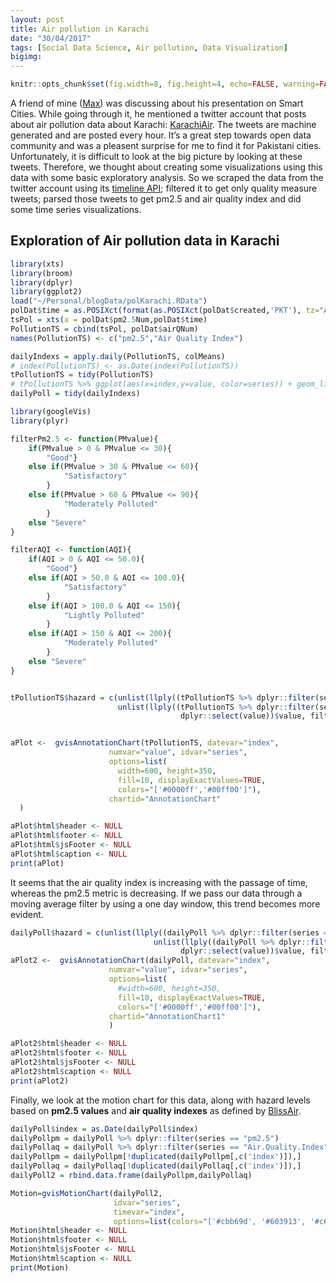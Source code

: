 ```yaml
---
layout: post
title: Air pollution in Karachi 
date: "30/04/2017"
tags: [Social Data Science, Air pollution, Data Visualization]
bigimg: 
---
```


```r
knitr::opts_chunk$set(fig.width=8, fig.height=4, echo=FALSE, warning=FALSE, message=FALSE, fig.align = 'center')
```

A friend of mine ([Max](http://maxkrueger.com/)) was discussing about his presentation on Smart Cities. While going through it, he mentioned a twitter account that posts about air pollution data about Karachi: [KarachiAir](https://twitter.com/KarachiAir). The tweets are machine generated and are posted every hour. It's a great step towards open data community and was a pleasent surprise for me to find it for Pakistani cities. 
Unfortunately, it is difficult to look at the big picture by looking at these tweets. Therefore, we thought about creating some visualizations using this data with some basic exploratory analysis. So we scraped the data from the twitter account using its [timeline API](https://dev.twitter.com/rest/reference/get/statuses/user_timeline); filtered it to get only quality measure tweets; parsed those tweets to get pm2.5 and air quality index and did some time series visualizations. 

## Exploration of Air pollution data in Karachi

```r
library(xts)
library(broom)
library(dplyr)
library(ggplot2)
load("~/Personal/blogData/polKarachi.RData")
polDat$time = as.POSIXct(format(as.POSIXct(polDat$created,'PKT'), tz="Asia/Karachi"))
tsPol = xts(x = polDat$pm2.5Num,polDat$time)
PollutionTS = cbind(tsPol, polDat$airQNum)
names(PollutionTS) <- c("pm2.5","Air Quality Index")

dailyIndexs = apply.daily(PollutionTS, colMeans)
# index(PollutionTS) <- as.Date(index(PollutionTS))
tPollutionTS = tidy(PollutionTS)
# tPollutionTS %>% ggplot(aes(x=index,y=value, color=series)) + geom_line()
dailyPoll = tidy(dailyIndexs)
```

```r
library(googleVis)
library(plyr)

filterPm2.5 <- function(PMvalue){
    if(PMvalue > 0 & PMvalue <= 30){
        "Good"}
    else if(PMvalue > 30 & PMvalue <= 60){
            "Satisfactory"
        }
    else if(PMvalue > 60 & PMvalue <= 90){
            "Moderately Polluted"
        }
    else "Severe"
}

filterAQI <- function(AQI){
    if(AQI > 0 & AQI <= 50.0){
        "Good"}
    else if(AQI > 50.0 & AQI <= 100.0){
            "Satisfactory"
        }
    else if(AQI > 100.0 & AQI <= 150){
            "Lightly Polluted"
        }
    else if(AQI > 150 & AQI <= 200){
            "Moderately Polluted"
        }
    else "Severe"
}


tPollutionTS$hazard = c(unlist(llply((tPollutionTS %>% dplyr::filter(series == "pm2.5") %>% dplyr::select(value))$value, filterPm2.5)),
                        unlist(llply((tPollutionTS %>% dplyr::filter(series == "Air.Quality.Index") %>%
                                      dplyr::select(value))$value, filterAQI)))


aPlot <-  gvisAnnotationChart(tPollutionTS, datevar="index",
                      numvar="value", idvar="series",
                      options=list(
                        width=600, height=350,
                        fill=10, displayExactValues=TRUE,
                        colors="['#0000ff','#00ff00']"),
                      chartid="AnnotationChart"
  )

aPlot$html$header <- NULL
aPlot$html$footer <- NULL
aPlot$html$jsFooter <- NULL
aPlot$html$caption <- NULL
print(aPlot)

```

It seems that the air quality index is increasing with the passage of time, whereas the pm2.5 metric is decreasing. If we pass our data through a moving average filter by using a one day window, this trend becomes more evident. 

```r

dailyPoll$hazard = c(unlist(llply((dailyPoll %>% dplyr::filter(series == "pm2.5") %>% dplyr::select(value))$value, filterPm2.5)),
                                unlist(llply((dailyPoll %>% dplyr::filter(series == "Air.Quality.Index") %>%
                                      dplyr::select(value))$value, filterAQI)))
aPlot2 <-  gvisAnnotationChart(dailyPoll, datevar="index",
                      numvar="value", idvar="series",
                      options=list(
                        #width=600, height=350,
                        fill=10, displayExactValues=TRUE,
                        colors="['#0000ff','#00ff00']"),
                      chartid="AnnotationChart1"
                      )

aPlot2$html$header <- NULL
aPlot2$html$footer <- NULL
aPlot2$html$jsFooter <- NULL
aPlot2$html$caption <- NULL
print(aPlot2)

```

Finally, we look at the motion chart for this data, along with hazard levels based on __pm2.5 values__ and __air quality indexes__ as defined by [BlissAir](https://blissair.com/what-is-pm-2-5.htm).

```r

dailyPoll$index = as.Date(dailyPoll$index)
dailyPollpm = dailyPoll %>% dplyr::filter(series == "pm2.5")
dailyPollaq = dailyPoll %>% dplyr::filter(series == "Air.Quality.Index")
dailyPollpm = dailyPollpm[!duplicated(dailyPollpm[,c('index')]),]
dailyPollaq = dailyPollaq[!duplicated(dailyPollaq[,c('index')]),]
dailyPoll2 = rbind.data.frame(dailyPollpm,dailyPollaq)

Motion=gvisMotionChart(dailyPoll2, 
                       idvar="series", 
                       timevar="index",
                       options=list(colors="['#cbb69d', '#603913', '#c69c6e']"))
Motion$html$header <- NULL
Motion$html$footer <- NULL
Motion$html$jsFooter <- NULL
Motion$html$caption <- NULL
print(Motion)

```
